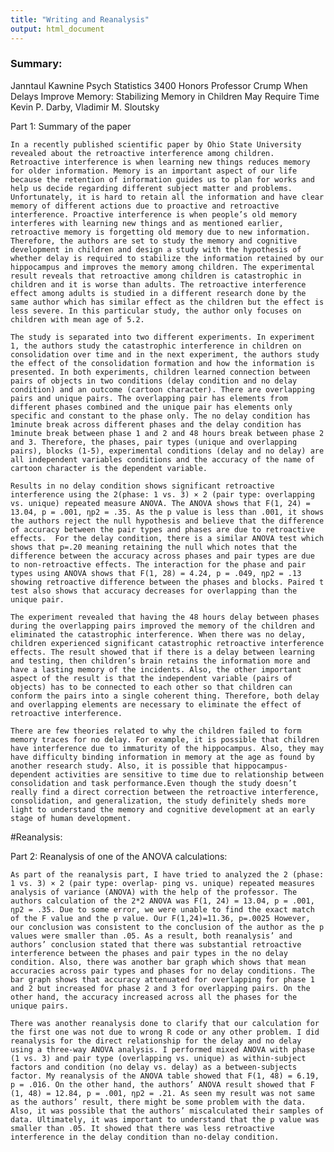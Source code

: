 ```yaml
---
title: "Writing and Reanalysis"
output: html_document
---
```


### Summary:
Janntaul Kawnine
Psych Statistics 3400 Honors
Professor Crump
When Delays Improve Memory: Stabilizing Memory in Children May Require Time
Kevin P. Darby, Vladimir M. Sloutsky

Part 1: Summary of the paper

	In a recently published scientific paper by Ohio State University revealed about the retroactive interference among children. Retroactive interference is when learning new things reduces memory for older information. Memory is an important aspect of our life because the retention of information guides us to plan for works and help us decide regarding different subject matter and problems. Unfortunately, it is hard to retain all the information and have clear memory of different actions due to proactive and retroactive interference. Proactive interference is when people’s old memory interferes with learning new things and as mentioned earlier, retroactive memory is forgetting old memory due to new information. Therefore, the authors are set to study the memory and cognitive development in children and design a study with the hypothesis of whether delay is required to stabilize the information retained by our hippocampus and improves the memory among children. The experimental result reveals that retroactive among children is catastrophic in children and it is worse than adults. The retroactive interference effect among adults is studied in a different research done by the same author which has similar effect as the children but the effect is less severe. In this particular study, the author only focuses on children with mean age of 5.2.
	
	The study is separated into two different experiments. In experiment 1, the authors study the catastrophic interference in children on consolidation over time and in the next experiment, the authors study the effect of the consolidation formation and how the information is presented. In both experiments, children learned connection between pairs of objects in two conditions (delay condition and no delay condition) and an outcome (cartoon character). There are overlapping pairs and unique pairs. The overlapping pair has elements from different phases combined and the unique pair has elements only specific and constant to the phase only. The no delay condition has 1minute break across different phases and the delay condition has 1minute break between phase 1 and 2 and 48 hours break between phase 2 and 3. Therefore, the phases, pair types (unique and overlapping pairs), blocks (1-5), experimental conditions (delay and no delay) are all independent variables conditions and the accuracy of the name of cartoon character is the dependent variable. 
	
	Results in no delay condition shows significant retroactive interference using the 2(phase: 1 vs. 3) × 2 (pair type: overlapping vs. unique) repeated measure ANOVA. The ANOVA shows that F(1, 24) = 13.04, p = .001, ηp2 = .35. As the p value is less than .001, it shows the authors reject the null hypothesis and believe that the difference of accuracy between the pair types and phases are due to retroactive effects.  For the delay condition, there is a similar ANOVA test which shows that p=.20 meaning retaining the null which notes that the difference between the accuracy across phases and pair types are due to non-retroactive effects. The interaction for the phase and pair types using ANOVA shows that F(1, 28) = 4.24, p = .049, ηp2 = .13 showing retroactive difference between the phases and blocks. Paired t test also shows that accuracy decreases for overlapping than the unique pair. 

	The experiment revealed that having the 48 hours delay between phases during the overlapping pairs improved the memory of the children and eliminated the catastrophic interference. When there was no delay, children experienced significant catastrophic retroactive interference effects. The result showed that if there is a delay between learning and testing, then children’s brain retains the information more and have a lasting memory of the incidents. Also, the other important aspect of the result is that the independent variable (pairs of objects) has to be connected to each other so that children can conform the pairs into a single coherent thing. Therefore, both delay and overlapping elements are necessary to eliminate the effect of retroactive interference. 
	
	There are few theories related to why the children failed to form memory traces for no delay. For example, it is possible that children have interference due to immaturity of the hippocampus. Also, they may have difficulty binding information in memory at the age as found by another research study. Also, it is possible that hippocampus-dependent activities are sensitive to time due to relationship between consolidation and task performance.Even though the study doesn’t really find a direct correction between the retroactive interference, consolidation, and generalization, the study definitely sheds more light to understand the memory and cognitive development at an early stage of human development. 

#Reanalysis:

Part 2: Reanalysis of one of the ANOVA calculations:

	As part of the reanalysis part, I have tried to analyzed the 2 (phase: 1 vs. 3) × 2 (pair type: overlap- ping vs. unique) repeated measures analysis of variance (ANOVA) with the help of the professor. The authors calculation of the 2*2 ANOVA was F(1, 24) = 13.04, p = .001, ηp2 = .35. Due to some error, we were unable to find the exact match of the F value and the p value. Our F(1,24)=11.36, p=.0025 However, our conclusion was consistent to the conclusion of the author as the p values were smaller than .05. As a result, both reanalysis’ and authors’ conclusion stated that there was substantial retroactive interference between the phases and pair types in the no delay condition. Also, there was another bar graph which shows that mean accuracies across pair types and phases for no delay conditions. The bar graph shows that accuracy attenuated for overlapping for phase 1 and 2 but increased for phase 2 and 3 for overlapping pairs. On the other hand, the accuracy increased across all the phases for the unique pairs. 
	
	There was another reanalysis done to clarify that our calculation for the first one was not due to wrong R code or any other problem. I did reanalysis for the direct relationship for the delay and no delay using a three-way ANOVA analysis. I performed mixed ANOVA with phase (1 vs. 3) and pair type (overlapping vs. unique) as within-subject factors and condition (no delay vs. delay) as a between-subjects factor. My reanalysis of the ANOVA table showed that F(1, 48) = 6.19, p = .016. On the other hand, the authors’ ANOVA result showed that F (1, 48) = 12.84, p = .001, ηp2 = .21. As seen my result was not same as the authors’ result, there might be some problem with the data. Also, it was possible that the authors’ miscalculated their samples of data. Ultimately, it was important to understand that the p value was smaller than .05. It showed that there was less retroactive interference in the delay condition than no-delay condition. 

